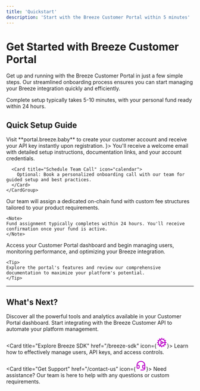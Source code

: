 ```yaml
---
title: 'Quickstart'
description: 'Start with the Breeze Customer Portal within 5 minutes'
---
```


# Get Started with Breeze Customer Portal

Get up and running with the Breeze Customer Portal in just a few simple steps. Our streamlined onboarding process ensures you can start managing your Breeze integration quickly and efficiently.

<Info>
Complete setup typically takes 5-10 minutes, with your personal fund ready within 24 hours.
</Info>

## Quick Setup Guide

<Steps>
  <Step title="Create Your Account">
    <Card title="Sign Up & Get API Key" href="https://portal.breeze.baby" icon="user-plus">
      Visit **portal.breeze.baby** to create your customer account and receive your API key instantly upon registration.
    </Card>
  </Step>

  <Step title="Welcome Email & Team Support">
    <CardGroup cols={2}>
      <Card title="Check Your Email" icon={<svg xmlns="http://www.w3.org/2000/svg" width="28" height="28" viewBox="0 0 24 24" fill="none" stroke="#bc07c9" stroke-width="2" stroke-linecap="round" stroke-linejoin="round" class="lucide lucide-mail-icon lucide-mail"><path d="m22 7-8.991 5.727a2 2 0 0 1-2.009 0L2 7"/><rect x="2" y="4" width="20" height="16" rx="2"/></svg>}>
        You'll receive a welcome email with detailed setup instructions, documentation links, and your account credentials.
      </Card>
      
      <Card title="Schedule Team Call" icon="calendar">
        Optional: Book a personalized onboarding call with our team for guided setup and best practices.
      </Card>
    </CardGroup>
  </Step>

  <Step title="Fund Assignment">
    <Card title="Personal On-Chain Fund" icon="coins">
      Our team will assign a dedicated on-chain fund with custom fee structures tailored to your product requirements.
    </Card>
    
    <Note>
    Fund assignment typically completes within 24 hours. You'll receive confirmation once your fund is active.
    </Note>
  </Step>

  <Step title="You're Ready!">
    <Card title="Start Managing" icon="rocket">
      Access your Customer Portal dashboard and begin managing users, monitoring performance, and optimizing your Breeze integration.
    </Card>
    
    <Tip>
    Explore the portal's features and review our comprehensive documentation to maximize your platform's potential.
    </Tip>
  </Step>
</Steps>

---

## What's Next?

<CardGroup cols={2}>
  <Card title="Explore Portal Features" href="/customer-portal/functionality" icon="compass">
    Discover all the powerful tools and analytics available in your Customer Portal dashboard.
  </Card>
  
  <Card title="API Integration" href="/breeze-api" icon="code">
    Start integrating with the Breeze Customer API to automate your platform management.
  </Card>
  
  <Card title="Explore Breeze SDK" href="/breeze-sdk" icon={<svg xmlns="http://www.w3.org/2000/svg" width="28" height="28" viewBox="0 0 24 24" fill="none" stroke="#bc07c9" stroke-width="2" stroke-linecap="round" stroke-linejoin="round" class="lucide lucide-cog-icon lucide-cog"><path d="M12 20a8 8 0 1 0 0-16 8 8 0 0 0 0 16Z"/><path d="M12 14a2 2 0 1 0 0-4 2 2 0 0 0 0 4Z"/><path d="M12 2v2"/><path d="M12 22v-2"/><path d="m17 20.66-1-1.73"/><path d="M11 10.27 7 3.34"/><path d="m20.66 17-1.73-1"/><path d="m3.34 7 1.73 1"/><path d="M14 12h8"/><path d="M2 12h2"/><path d="m20.66 7-1.73 1"/><path d="m3.34 17 1.73-1"/><path d="m17 3.34-1 1.73"/><path d="m11 13.73-4 6.93"/></svg>}>
    Learn how to effectively manage users, API keys, and access controls.
  </Card>
  
  <Card title="Get Support" href="/contact-us" icon={<svg xmlns="http://www.w3.org/2000/svg" width="28" height="28" viewBox="0 0 24 24" fill="none" stroke="#bc07c9" stroke-width="2" stroke-linecap="round" stroke-linejoin="round" class="lucide lucide-headset-icon lucide-headset"><path d="M3 11h3a2 2 0 0 1 2 2v3a2 2 0 0 1-2 2H5a2 2 0 0 1-2-2v-5Zm0 0a9 9 0 1 1 18 0m0 0v5a2 2 0 0 1-2 2h-1a2 2 0 0 1-2-2v-3a2 2 0 0 1 2-2h3Z"/><path d="M21 16v2a4 4 0 0 1-4 4h-5"/></svg>}>
    Need assistance? Our team is here to help with any questions or custom requirements.
  </Card>
</CardGroup>